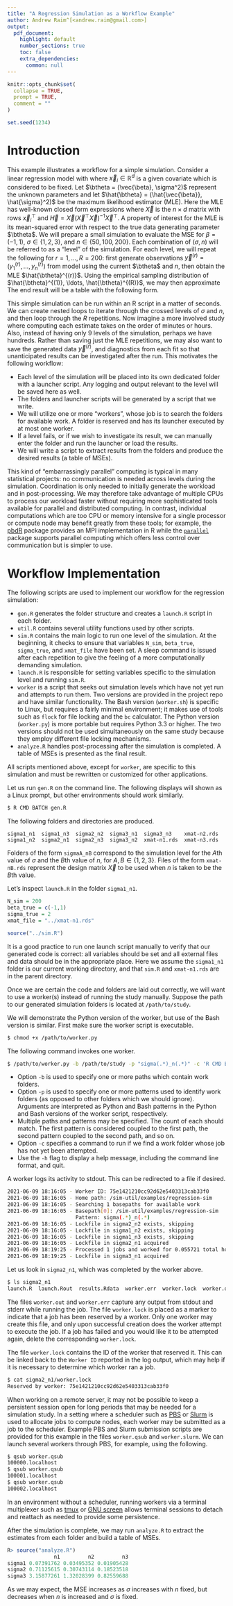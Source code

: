 ```yaml
---
title: "A Regression Simulation as a Workflow Example"
author: Andrew Raim^[<andrew.raim@gmail.com>]
output: 
  pdf_document:
    highlight: default
    number_sections: true
    toc: false
    extra_dependencies:
      common: null
---
```


```r
knitr::opts_chunk$set(
  collapse = TRUE,
  prompt = TRUE,
  comment = ""
)
```

```r
set.seed(1234)
```

# Introduction
\label{sec:intro}

This example illustrates a workflow for a simple simulation. Consider a linear regression model with
<!-- -->
\begin{align}
y_i = \vec{x}_i^\top \vec{\beta} + \epsilon_i, \quad
\epsilon_i \iid \text{N}(0, \sigma^2), \quad
i = 1, \ldots, n,
\label{eqn:reg-model}
\end{align}
<!-- -->
where $\vec{x}_i \in \mathbb{R}^d$ is a given covariate which is considered to be fixed. Let $\btheta = (\vec{\beta}, \sigma^2)$ represent the unknown parameters and let $\hat{\btheta} = (\hat{\vec{\beta}}, \hat{\sigma}^2)$ be the maximum likelihood estimator (MLE). Here the MLE has well-known closed form expressions
<!-- -->
\begin{align*}
\hat{\vec{\beta}} = (\vec{X}^\top \vec{X})^{-1} \vec{X}^\top \vec{y}, \quad
\hat{\sigma}^2 = \frac{1}{n} \vec{y}^\top (\vec{I} - \vec{H}) \vec{y},
\end{align*}
<!-- -->
where $\vec{X}$ is the $n \times d$ matrix with rows $\vec{x}_i^\top$ and $\vec{H} = \vec{X} (\vec{X}^\top \vec{X})^{-1} \vec{X}^\top$. A property of interest for the MLE is its mean-squared error
<!-- -->
\begin{align*}
\text{MSE}(\hat{\btheta}, \btheta) = \E\left[ \lVert \hat{\btheta} - \btheta \rVert^2 \right]
\end{align*}
<!-- -->
with respect to the true data generating parameter $\btheta$. We will prepare a small simulation to evaluate the MSE for $\beta = (-1, 1)$, $\sigma \in \{1, 2, 3\}$, and $n \in \{ 50, 100, 200 \}$. Each combination of $(\sigma, n)$ will be referred to as a "level" of the simulation. For each level, we will repeat the following for $r = 1, \ldots, R = 200$: first generate observations $\vec{y}^{(r)} = (y_1^{(r)}, \ldots, y_n^{(r)})$ from model \eqref{eqn:reg-model} using the current $\btheta$ and $n$, then obtain the MLE $\hat{\btheta}^{(r)}$. Using the empirical sampling distribution of $\hat{\btheta}^{(1)}, \ldots, \hat{\btheta}^{(R)}$, we may then approximate
<!-- -->
\begin{align*}
\text{MSE}(\hat{\btheta}, \btheta) \approx \frac{1}{R} \sum_{r=1}^R \lVert \hat{\btheta}^{(r)} - \btheta \rVert^2.
\end{align*}
<!-- -->
The end result will be a table with the following form.
<!-- -->
\begin{center}
\begin{tabular}{rccc}
\hline
\multicolumn{1}{c}{} &
\multicolumn{1}{c}{$n = 50$} &
\multicolumn{1}{c}{$n = 100$} &
\multicolumn{1}{c}{$n = 200$} \\
\hline
$\sigma = 1$ & \dots & \dots & \dots \\
$\sigma = 2$ & \dots & \dots & \dots \\
$\sigma = 3$ & \dots & \dots & \dots \\
\hline
\end{tabular}
\end{center}
<!-- -->
This simple simulation can be run within an R script in a matter of seconds. We can create nested loops to iterate through the crossed levels of $\sigma$ and $n$, and then loop  through the $R$ repetitions. Now imagine a more involved study where computing each estimate takes on the order of minutes or hours. Also, instead of having only 9 levels of the simulation, perhaps we have hundreds. Rather than saving just the MLE repetitions, we may also want to save the generated data $\vec{y}^{(r)}$, and diagnostics from each fit so that unanticipated results can be investigated after the run. This motivates the following workflow:

- Each level of the simulation will be placed into its own dedicated folder with a launcher script. Any logging and output relevant to the level will be saved here as well.
- The folders and launcher scripts will be generated by a script that we write.
- We will utilize one or more "workers", whose job is to search the folders for available work. A folder is reserved and has its launcher executed by at most one worker.
- If a level fails, or if we wish to investigate its result, we can manually enter the folder and run the launcher or load the results.
- We will write a script to extract results from the folders and produce the desired results (a table of MSEs).

This kind of "embarrassingly parallel" computing is typical in many statistical projects: no communication is needed across levels during the simulation. Coordination is only needed to initially generate the workload and in post-processing. We may therefore take advantage of multiple CPUs to process our workload faster without requiring more sophisticated tools available for parallel and distributed computing. In contrast, individual computations which are too CPU or memory intensive for a single processor or compute node may benefit greatly from these tools; for example, the [pbdR](https://pbdr.org) package provides an MPI implementation in R while the [`parallel`](https://stat.ethz.ch/R-manual/R-devel/library/parallel/doc/parallel.pdf) package supports parallel computing which offers less control over communication but is simpler to use.

# Workflow Implementation
\label{sec:workflow}

The following scripts are used to implement our workflow for the regression simulation:

- `gen.R` generates the folder structure and creates a `launch.R` script in  each folder.
- `util.R` contains several utility functions used by other scripts.
- `sim.R` contains the main logic to run one level of the simulation. At the beginning, it checks to ensure that variables `N_sim`, `beta_true`, `sigma_true`, and `xmat_file` have been set. A sleep command is issued after each repetition to give the feeling of a more computationally demanding simulation.
- `launch.R` is responsible for setting variables specific to the simulation level and running `sim.R`.
- `worker` is a script that seeks out simulation levels which have not yet run and attempts to run them. Two versions are provided in the project repo and have similar functionality. The Bash version (`worker.sh`) is specific to Linux, but requires a fairly minimal environment; it makes use of tools such as `flock` for file locking and the `bc` calculator. The Python version (`worker.py`) is more portable but requires Python 3.3 or higher. The two versions should not be used simultaneously on the same study because they employ different file locking mechanisms.
- `analyze.R` handles post-processing after the simulation is completed. A table of MSEs is presented as the final result.

All scripts mentioned above, except for `worker`, are specific to this simulation and must be rewritten or customized for other applications.

Let us run `gen.R` on the command line. The following displays will shown as a Linux prompt, but other environments should work similarly.

```bash
$ R CMD BATCH gen.R
```

The following folders and directories are produced.

```
sigma1_n1  sigma1_n3  sigma2_n2  sigma3_n1  sigma3_n3    xmat-n2.rds
sigma1_n2  sigma2_n1  sigma2_n3  sigma3_n2  xmat-n1.rds  xmat-n3.rds
```

Folders of the form `sigmaA_nB` correspond to the simulation level for the $A$th value of $\sigma$ and the $B$th value of $n$, for $A,B \in \{ 1, 2, 3 \}$. Files of the form `xmat-nB.rds` represent the design matrix $\vec{X}$ to be used when $n$ is taken to be the $B$th value.

Let's inspect `launch.R` in the folder `sigma1_n1`.

```r
N_sim = 200
beta_true = c(-1,1)
sigma_true = 2
xmat_file = "../xmat-n1.rds"

source("../sim.R")
```

It is a good practice to run one launch script manually to verify that our generated code is correct: all variables should be set and all external files and data should be in the appropriate place. Here we assume the `sigma1_n1` folder is our current working directory, and that `sim.R` and `xmat-n1.rds` are in the parent directory.

Once we are certain the code and folders are laid out correctly, we will want to use a worker(s) instead of running the study manually. Suppose the path to our generated simulation folders is located at `/path/to/study`.

We will demonstrate the Python version of the worker, but use of the Bash version is similar. First make sure the worker script is executable. 

```bash
$ chmod +x /path/to/worker.py
```

The following command invokes one worker.

```bash
$ /path/to/worker.py -b /path/to/study -p "sigma(.*)_n(.*)" -c 'R CMD BATCH launch.R'
```

- Option `-b` is used to specify one or more paths which contain work folders.
- Option `-p` is used to specify one or more patterns used to identify work folders (as opposed to other folders which we should ignore). Arguments are interpreted as Python and Bash patterns in the Python and Bash versions of the worker script, respectively.
- Multiple paths and patterns may be specified. The count of each should match. The first pattern is considered coupled to the first path, the second pattern coupled to the second path, and so on.
- Option `-c` specifies a command to run if we find a work folder whose job has not yet been attempted.
- Use the `-h` flag to display a help message, including the command line format, and quit.

A worker logs its activity to stdout. This can be redirected to a file if desired.

```bash
2021-06-09 18:16:05 - Worker ID: 75e1421210cc92d62e5403313cab33f0
2021-06-09 18:16:05 - Home path: /sim-util/examples/regression-sim
2021-06-09 18:16:05 - Searching 1 basepaths for available work
2021-06-09 18:16:05 - Basepath[0]: /sim-util/examples/regression-sim  
                      Pattern: sigma(.*)_n(.*)
2021-06-09 18:16:05 - Lockfile in sigma2_n2 exists, skipping
2021-06-09 18:16:05 - Lockfile in sigma1_n2 exists, skipping
2021-06-09 18:16:05 - Lockfile in sigma1_n3 exists, skipping
2021-06-09 18:16:05 - Lockfile in sigma2_n1 acquired
2021-06-09 18:19:25 - Processed 1 jobs and worked for 0.055721 total hours so far
2021-06-09 18:19:25 - Lockfile in sigma3_n1 acquired
```

Let us look in `sigma2_n1`, which was completed by the worker above.

```bash
$ ls sigma2_n1
launch.R  launch.Rout  results.Rdata  worker.err  worker.lock  worker.out
```

The files `worker.out` and `worker.err` capture any output from stdout and stderr while running the job. The file `worker.lock` is placed as a marker to indicate that a job has been reserved by a worker. Only one worker may create this file, and only upon successful creation does the worker attempt to execute the job. If a job has failed and you would like it to be attempted again, delete the corresponding `worker.lock`.

The file `worker.lock` contains the ID of the worker that reserved it. This can be linked back to the `Worker ID` reported in the log output, which may help if it is necessary to determine which worker ran a job.

```bash
$ cat sigma2_n1/worker.lock
Reserved by worker: 75e1421210cc92d62e5403313cab33f0
```

When working on a remote server, it may not be possible to keep a persistent session open for long periods that may be needed for a simulation study. In a setting where a scheduler such as [PBS](https://www.openpbs.org) or [Slurm](https://slurm.schedmd.com) is used to allocate jobs to compute nodes, each worker may be submitted as a job to the scheduler. Example PBS and Slurm submission scripts are provided for this example in the files `worker.qsub` and `worker.slurm`. We can launch several workers through PBS, for example, using the following.

```bash
$ qsub worker.qsub
100000.localhost
$ qsub worker.qsub
100001.localhost
$ qsub worker.qsub
100002.localhost
```

In an environment without a scheduler, running workers via a terminal multiplexer such as [tmux](https://tmux.github.io) or [GNU screen](https://www.gnu.org/software/screen) allows terminal sessions to detach and reattach as needed to provide some persistence.

After the simulation is complete, we may run `analyze.R` to extract the estimates from each folder and build a table of MSEs.

```r
R> source("analyze.R")
               n1         n2         n3
sigma1 0.07391762 0.03495352 0.01905428
sigma2 0.71125615 0.30743114 0.18523518
sigma3 3.15877261 1.32028399 0.82559688
```

As we may expect, the MSE increases as $\sigma$ increases with $n$ fixed, but decreases when $n$ is increased and $\sigma$ is fixed.
